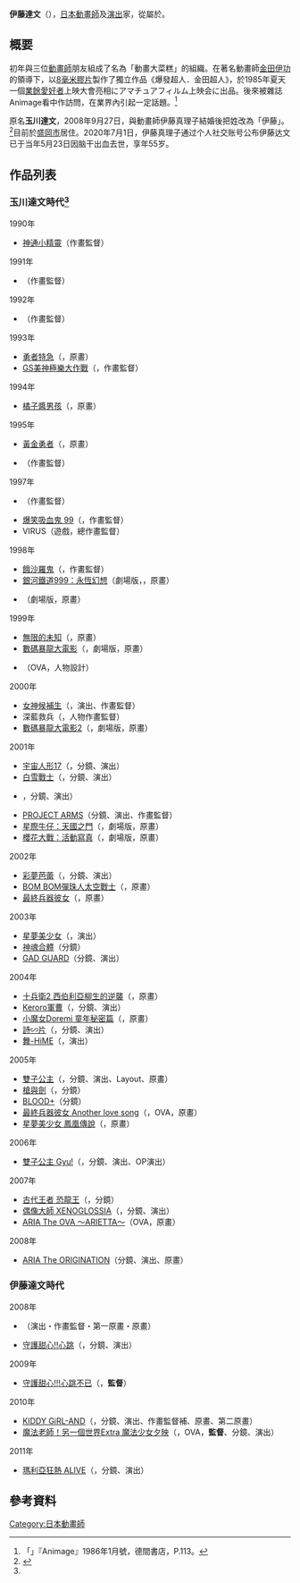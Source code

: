{{noteTA|G1=Anime}}
{{Japanese|japanese=伊藤 達文|kana=いとう たつふみ|romaji=Itou Tatsufumi}}

'''伊藤達文'''（{{bd|1964年|5月28日|2020年|5月23日|catIdx=Itou Tatsufumi}}），[[日本|日本]][[動畫師|動畫師]]及[[演出|演出]]家，從屬於{{lang|ja|スタジオコクピット}}。

== 概要 ==
初年與三位[[動畫師|動畫師]]朋友組成了名為「動畫大菜糕」的組織。在著名動畫師[[金田伊功|金田伊功]]的領導下，以[[8毫米膠片|8毫米膠片]]製作了獨立作品《爆發超人．金田超人》，於1985年夏天一個[[業餘愛好者|業餘愛好者]]上映大會亮相にアマチュアフィルム上映会に出品。後來被雜誌Animage看中作訪問，在業界內引起一定話題。<ref>「{{lang|ja|アニメランド 自主制作アニメーションキンタマン東北で大評判 主役はあの金田伊功さん}}」『Animage』1986年1月號，德間書店，P.113。 </ref>

原名'''玉川達文'''，2008年9月27日，與動畫師伊藤真理子結婚後把姓改為「伊藤」。<ref name="Blog">{{Cite web |url=http:/// |title=網誌 |accessdate=2020-09-29 |archive-date=2010-06-17 |archive-url=https://web.archive.org/web/20100617044359/https:/// |dead-url=no }}</ref>目前於[[盛岡市|盛岡市]]居住。2020年7月1日，伊藤真理子通过个人社交账号公布伊藤达文已于当年5月23日因脑干出血去世，享年55岁。

== 作品列表 ==
=== 玉川達文時代<ref name="Blog" /> ===
;1990年 
* [[神通小精靈|神通小精靈]]（作畫監督）
;1991年
* {{lang|ja|ゲンジ通信あげだま}}（作畫監督） 
;1992年 
* {{lang|ja|スーパービックリマン}}（作畫監督） 
;1993年 
* [[勇者系列|勇者特急]]（{{lang|ja|勇者特急マイトガイン}}，原畫） 
* [[GS美神極樂大作戰|GS美神極樂大作戰]]（{{lang|ja|GS美神}}，作畫監督） 
;1994年 
* [[橘子醬男孩|橘子醬男孩]]（{{lang|ja|ママレード・ボーイ}}，原畫） 
;1995年 
* [[黃金勇者|黃金勇者]]（{{lang|ja|黄金勇者ゴルドラン}}，原畫） 
* {{lang|ja|ストリートファイターII V}}（作畫監督） 
;1997年 
* {{lang|ja|白鯨伝説}}（作畫監督） 
* [[爆笑吸血鬼_99|爆笑吸血鬼 99]]（{{lang|ja|マスターモスキートン'99}}，作畫監督）
* VIRUS（遊戲，總作畫監督） 
;1998年 
* [[餓沙羅鬼|餓沙羅鬼]]（{{lang|ja|ガサラキ}}，作畫監督）
* [[銀河鐵道999|銀河鐵道999：永恆幻想]]（劇場版，{{lang|ja|銀河鉄道999 エターナル・ファンタジー}}，原畫） 
* {{lang|ja|ピカチュウのなつやすみ}}（劇場版，原畫） 
;1999年 
* [[無限的未知|無限的未知]]（{{lang|ja|無限のリヴァイアス}}，原畫） 
* [[數碼暴龍|數碼暴龍大電影]]（{{lang|ja|デジモンアドベンチャー}}，劇場版，原畫）
* {{lang|ja|ハイスクール・オーラバスター<光の誕生>}}（OVA，人物設計）
;2000年 
* [[女神候補生|女神候補生]]（{{lang|ja|女神候補生}}，演出、作畫監督） 
* 深藍救兵（{{lang|ja|BRIGADOON まりんとメラン}}，人物作畫監督）
* [[數碼暴龍2|數碼暴龍大電影2]]（{{lang|ja|デジモンアドベンチャー02}}，劇場版，原畫）  
;2001年 
* [[宇宙人形17|宇宙人形17]]（{{lang|ja|フィギュア17 つばさ&ヒカル}}，分鏡、演出） 
* [[白雪戰士|白雪戰士]]（{{lang|ja|新白雪姫伝説プリーティア}}，分鏡、演出） 
* {{lang|ja|破邪巨星Gダンガイオー}}，分鏡、演出） 
* [[ARMS神臂|PROJECT ARMS]]（分鏡、演出、作畫監督）
* [[星際牛仔|星際牛仔：天國之門]]（{{lang|ja|カウボーイビバップ 天国の扉}}，劇場版，原畫） 
* [[櫻花大戰系列|櫻花大戰：活動寫真]]（{{lang|ja|サクラ大戦 活動写真}}，劇場版，原畫） 
;2002年 
* [[彩夢芭蕾|彩夢芭蕾]]（{{lang|ja|プリンセスチュチュ}}，分鏡、演出） 
* [[BOM_BOM彈珠人太空戰士|BOM BOM彈珠人太空戰士]]（{{lang|ja|ボンバーマンジェッターズ}}，原畫） 
* [[最終兵器彼女|最終兵器彼女]]（{{lang|ja|最終兵器彼女}}，原畫） 
;2003年 
* [[星夢美少女|星夢美少女]]（{{lang|ja|カレイドスター}}，演出） 
* [[神魂合體|神魂合體]]（分鏡） 
* [[GAD_GUARD|GAD GUARD]]（分鏡、演出） 
;2004年 
* [[十兵衛|十兵衛2 西伯利亞柳生的逆襲]]（{{lang|ja|十兵衛ちゃん2 〜シベリア柳生の逆襲〜}}，原畫） 
* [[Keroro軍曹|Keroro軍曹]]（{{lang|ja|ケロロ軍曹}}，分鏡、演出） 
* [[小魔女Doremi|小魔女Doremi 童年秘密篇]]（{{lang|ja|おジャ魔女どれみナ・イ・ショ}}，原畫） 
* [[詩∽片|詩∽片]]（{{lang|ja|うた∽かた}}，分鏡、演出） 
* [[舞-HiME|舞-HiME]]（{{lang|ja|舞-HiME}}，演出） 
;2005年
* [[雙子公主|雙子公主]]（{{lang|ja|ふしぎ星の☆ふたご姫}}，分鏡、演出、Layout、原畫） 
* [[槍與劍|槍與劍]]（{{lang|ja|ガン×ソード}}，分鏡） 
* [[BLOOD+|BLOOD+]]（分鏡）
* [[最終兵器彼女|最終兵器彼女 Another love song]]（{{lang|ja|最終兵器彼女 Another love song}}，OVA，原畫） 
* [[星夢美少女|星夢美少女 鳳凰傳說]]（{{lang|ja|カレイドスター Legend of phoenix 〜レイラ・ハミルトン物語〜}}，原畫）  
;2006年 
* [[雙子公主|雙子公主 Gyu!]]（{{lang|ja|ふしぎ星の☆ふたご姫 Gyu!}}，分鏡、演出、OP演出） 
;2007年 
* [[古代王者_恐龍王|古代王者 恐龍王]]（{{lang|ja|古代王者 恐竜キング Dキッズ・アドベンチャー}}，分鏡） 
* [[偶像大師_XENOGLOSSIA|偶像大師 XENOGLOSSIA]]（{{lang|ja|アイドルマスター XENOGLOSSIA}}，分鏡、演出）
* [[水星領航員|ARIA The OVA 〜ARIETTA〜]]（OVA，原畫） 
;2008年 
* [[水星領航員|ARIA The ORIGINATION]]（分鏡、演出、原畫）

=== 伊藤達文時代 === 
;2008年 
* {{lang|ja|キャシャーン Sins}}（演出・作畫監督・第一原畫・原畫） 
* [[守護甜心!|守護甜心!!心跳]]（{{lang|ja|しゅごキャラ!!どきっ}}，分鏡、演出） 
;2009年 
* [[守護甜心!|守護甜心!!!心跳不已]]（{{lang|ja|しゅごキャラ!!!どっきどき}}，'''監督'''） 
;2010年 
* [[KIDDY_GiRL-AND|KIDDY GiRL-AND]]（{{lang|ja|キディ・ガーランド}}，分鏡、演出、作畫監督補、原畫、第二原畫）
* [[魔法老師_(動畫)|魔法老師！另一個世界Extra 魔法少女夕映]]（{{lang|ja|魔法先生ネギま! もうひとつの世界Extra 魔法少女ユエ♥}}，OVA，'''監督'''、分鏡、演出） 
;2011年 
* [[瑪利亞狂熱|瑪利亞狂熱 ALIVE]]（{{lang|ja|まりあ†ほりっく あらいぶ}}，分鏡、演出）

== 參考資料 ==
{{Reflist|2}}
{{DEFAULTSORT:Itou Tatsufumi}}
[[Category:日本動畫師|Category:日本動畫師]]